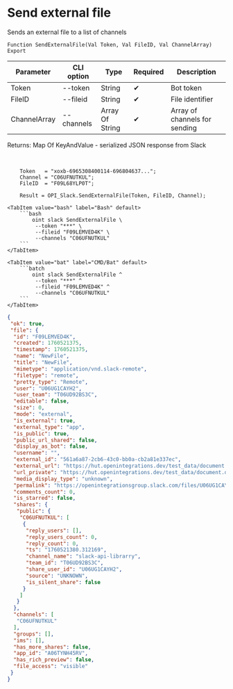 ﻿---
sidebar_position: 4
description: Send external file and other functions to work with Slack in the Open Integration Package, a free open-source integration library for 1C:Enterprise 8, OneScript and CLI
keywords: [1C, 1С, 1С:Enterprise, 1С:Enterprise 8.3, API, Integration, Services, Exchange, OneScript, CLI, Slack]
---


# Send external file
 Sends an external file to a list of channels



`Function SendExternalFile(Val Token, Val FileID, Val ChannelArray) Export`

  | Parameter | CLI option | Type | Required | Description |
  |-|-|-|-|-|
  | Token | --token | String | &#x2714; | Bot token |
  | FileID | --fileid | String | &#x2714; | File identifier |
  | ChannelArray | --channels | Array Of String | &#x2714; | Array of channels for sending |

  
  Returns:  Map Of KeyAndValue - serialized JSON response from Slack

<br/>



```bsl title="1C:Enterprise/OneScript code example"
    Token   = "xoxb-6965308400114-696804637...";
    Channel = "C06UFNUTKUL";
    FileID  = "F09L68YLP0T";

    Result = OPI_Slack.SendExternalFile(Token, FileID, Channel);
```
 

 <Tabs>
  
    <TabItem value="bash" label="Bash" default>
        ```bash
            oint slack SendExternalFile \
             --token "***" \
             --fileid "F09LEMVED4K" \
             --channels "C06UFNUTKUL"
        ```
    </TabItem>
  
    <TabItem value="bat" label="CMD/Bat" default>
        ```batch
            oint slack SendExternalFile ^
             --token "***" ^
             --fileid "F09LEMVED4K" ^
             --channels "C06UFNUTKUL"
        ```
    </TabItem>
</Tabs>


```json title="Result"
{
 "ok": true,
 "file": {
  "id": "F09LEMVED4K",
  "created": 1760521375,
  "timestamp": 1760521375,
  "name": "NewFile",
  "title": "NewFile",
  "mimetype": "application/vnd.slack-remote",
  "filetype": "remote",
  "pretty_type": "Remote",
  "user": "U06UG1CAYH2",
  "user_team": "T06UD92BS3C",
  "editable": false,
  "size": 0,
  "mode": "external",
  "is_external": true,
  "external_type": "app",
  "is_public": true,
  "public_url_shared": false,
  "display_as_bot": false,
  "username": "",
  "external_id": "561a6a87-2cb6-43c0-bb0a-cb2a81e337ec",
  "external_url": "https://hut.openintegrations.dev/test_data/document.docx",
  "url_private": "https://hut.openintegrations.dev/test_data/document.docx",
  "media_display_type": "unknown",
  "permalink": "https://openintegrationsgroup.slack.com/files/U06UG1CAYH2/F09LEMVED4K/newfile",
  "comments_count": 0,
  "is_starred": false,
  "shares": {
   "public": {
    "C06UFNUTKUL": [
     {
      "reply_users": [],
      "reply_users_count": 0,
      "reply_count": 0,
      "ts": "1760521380.312169",
      "channel_name": "slack-api-librarry",
      "team_id": "T06UD92BS3C",
      "share_user_id": "U06UG1CAYH2",
      "source": "UNKNOWN",
      "is_silent_share": false
     }
    ]
   }
  },
  "channels": [
   "C06UFNUTKUL"
  ],
  "groups": [],
  "ims": [],
  "has_more_shares": false,
  "app_id": "A06TYNH45RV",
  "has_rich_preview": false,
  "file_access": "visible"
 }
}
```

